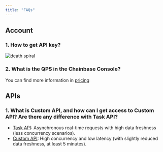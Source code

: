 ```yaml
---
title: "FAQs"
---
```


## Account

### 1. How to get API key?

![death spiral](images/faq/how_to_get_api_key.gif)

### 2. What is the QPS in the Chainbase Console?

You can find more information in [pricing](https://chainbase.com/pricing)

## APIs

### 1. What is Custom API, and how can I get access to Custom API? Are there any difference with Task API?

* [Task API](/platform/features/api/sql-api/datacloud-task-api): Asynchronous real-time requests with high data freshness (less concurrency scenarios).
* [Custom API](/platform/features/api/sql-api/datacloud-custom-api): High concurrency and low latency (with slightly reduced data freshness, at least 5 minutes).


